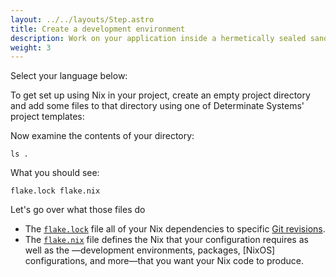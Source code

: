 ```yaml
---
layout: ../../layouts/Step.astro
title: Create a development environment
description: Work on your application inside a hermetically sealed sandbox
weight: 3
---
```



Select your language below:

<Languages client:only />

To get set up using Nix in your <Language client:only /> project, create an empty project directory and add some
files to that directory using one of Determinate Systems' project templates:

<Shell client:only />

Now examine the contents of your directory:

```shell
ls .
```

What you should see:

```shell
flake.lock flake.nix
```

Let's go over what those files do

- The [`flake.lock`][flake.lock] file <Snippet id="pinning" show="pins" client:only /> all of your Nix
  dependencies to specific [Git revisions][rev].
- The [`flake.nix`][flake.nix] file defines the Nix <Snippet show="flake inputs" id="flake-inputs" client:only />
  that your configuration requires as well as the <Snippet show="flake outputs" id="flake-outputs" client:only />&mdash;development
  environments, packages, [NixOS] configurations, and more&mdash;that you want your Nix code to produce.

[flake.lock]: TODO
[flake.nix]: /concepts/flakes
[rev]: https://git-scm.com/docs/revisions
